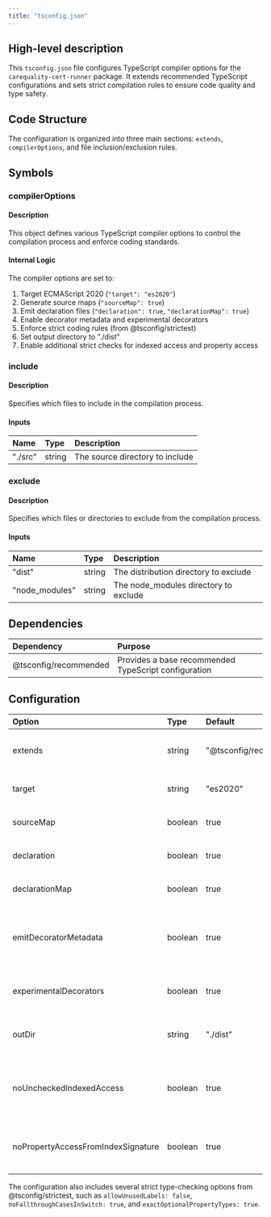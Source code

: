 ```yaml
---
title: "tsconfig.json"
---
```


## High-level description
This `tsconfig.json` file configures TypeScript compiler options for the `carequality-cert-runner` package. It extends recommended TypeScript configurations and sets strict compilation rules to ensure code quality and type safety.

## Code Structure
The configuration is organized into three main sections: `extends`, `compilerOptions`, and file inclusion/exclusion rules.

## Symbols

### compilerOptions
#### Description
This object defines various TypeScript compiler options to control the compilation process and enforce coding standards.

#### Internal Logic
The compiler options are set to:
1. Target ECMAScript 2020 (`"target": "es2020"`)
2. Generate source maps (`"sourceMap": true`)
3. Emit declaration files (`"declaration": true`, `"declarationMap": true`)
4. Enable decorator metadata and experimental decorators
5. Enforce strict coding rules (from @tsconfig/strictest)
6. Set output directory to "./dist"
7. Enable additional strict checks for indexed access and property access

### include
#### Description
Specifies which files to include in the compilation process.

#### Inputs
| Name | Type | Description |
|:-----|:-----|:------------|
| "./src" | string | The source directory to include |

### exclude
#### Description
Specifies which files or directories to exclude from the compilation process.

#### Inputs
| Name | Type | Description |
|:-----|:-----|:------------|
| "dist" | string | The distribution directory to exclude |
| "node_modules" | string | The node_modules directory to exclude |

## Dependencies
| Dependency | Purpose |
|:-----------|:--------|
| @tsconfig/recommended | Provides a base recommended TypeScript configuration |

## Configuration
| Option | Type | Default | Description |
|:-------|:-----|:--------|:------------|
| extends | string | "@tsconfig/recommended/tsconfig.json" | Extends the recommended TypeScript configuration |
| target | string | "es2020" | Specifies the ECMAScript target version |
| sourceMap | boolean | true | Generates corresponding .map files |
| declaration | boolean | true | Generates corresponding .d.ts files |
| declarationMap | boolean | true | Generates a sourcemap for .d.ts files |
| emitDecoratorMetadata | boolean | true | Enables experimental support for emitting type metadata for decorators |
| experimentalDecorators | boolean | true | Enables experimental support for decorators |
| outDir | string | "./dist" | Specifies the output directory for compiled files |
| noUncheckedIndexedAccess | boolean | true | Adds undefined to any un-declared field in an index signature |
| noPropertyAccessFromIndexSignature | boolean | true | Disallows property access from index signatures |

The configuration also includes several strict type-checking options from @tsconfig/strictest, such as `allowUnusedLabels: false`, `noFallthroughCasesInSwitch: true`, and `exactOptionalPropertyTypes: true`.